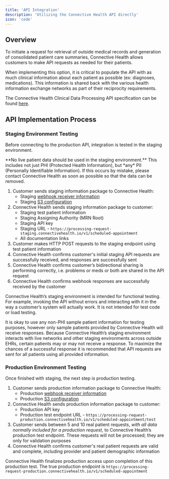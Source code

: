 ```yaml
---
title: 'API Integration'
description: 'Utilizing the Connective Health API directly'
icon: 'code'
---
```


## Overview

To initiate a request for retrieval of outside medical records and generation of consolidated
patient care summaries, Connective Health allows customers to make API requests as needed for their patients.

When implementing this option, it is critical to populate the API with as much
clinical information about each patient as possible (ex: diagnoses, medications).
This information is shared back with the various health information exchange networks
as part of their reciprocity requirements.

The Connective Health Clinical Data Processing API specification can be found [here](/scheduled-appointments/patient-data-processing).

## API Implementation Process

### Staging Environment Testing

Before connecting to the production API, integration is tested in the staging environment.

<Warning>
    **No live patient data should be used in the staging environment.** This includes not just PHI
    (Protected Health Information), but *any* PII (Personally Identifiable Information).
    If this occurs by mistake, please contact Connective Health as soon as possible so that the data can be removed.
</Warning>

1. Customer sends staging information package to Connective Health:
    * Staging [webhook receiver information](/product/webhooks)
    * Staging [S3 configuration](/responses/cloud-storage)
2. Connective Health sends staging information package to customer:
    * Staging test patient information
    * Staging Assigning Authority (MRN Root)
    * Staging API key
    * Staging URL - `https://processing-request-staging.connectivehealth.io/v1/scheduled-appointment`
    * All documentation links
3. Customer makes HTTP POST requests to the staging endpoint using test patient information
4. Connective Health confirms customer's initial staging API requests are successfully received, and responses are successfully sent
5. Connective Health confirms customer’s bidirectional sharing is performing correctly, i.e. problems or meds or both are shared in the API request
6. Connective Health confirms webhook responses are successfully received by the customer

Connective Health’s staging environment is intended for functional testing. For example, invoking the API without errors
and interacting with it in the way a customer’s system will actually work. It is not intended for test code or load testing.

It is okay to use any non-PHI sample patient information for testing purposes, however only sample patients provided by
Connective Health will receive responses. Because Connective Health’s staging environment interacts with live networks
and other staging environments across outside EHRs, certain patients may or may not receive a response. To maximize the chances of a successful response it is recommended that API requests are sent for all patients using all provided information.

### Production Environment Testing

Once finished with staging, the next step is production testing.

1. Customer sends production information package to Connective Health:
    * Production [webhook receiver information](/product/webhooks)
    * Production [S3 configuration](/responses/cloud-storage)
2. Connective Health sends production information package to customer:
    * Production API key
    * Production test endpoint URL - `https://processing-request-production.connectivehealth.io/v1/scheduled-appointment/test`
3. Customer sends between 5 and 10 real patient requests, *with all data normally included for a production request,*
to Connective Health’s production test endpoint. These requests will not be processed; they are only for validation purposes
4. Connective Health confirms customer's real patient requests are valid and complete, including provider and patient demographic information

Connective Health finalizes production access upon completion of this production test. The true production endpoint is
 `https://processing-request-production.connectivehealth.io/v1/scheduled-appointment`
